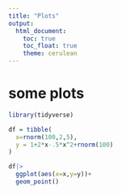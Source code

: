 ```yaml
---
title: "Plots"
output: 
  html_document:
    toc: true
    toc_float: true
    theme: cerulean
---
```

# some plots

```r
library(tidyverse)

df = tibble(
  x=rnorm(100,2,5),
  y = 1+2*x-.5*x^2+rnorm(100)
)

df|>
  ggplot(aes(x=x,y=y))+
  geom_point()
```
